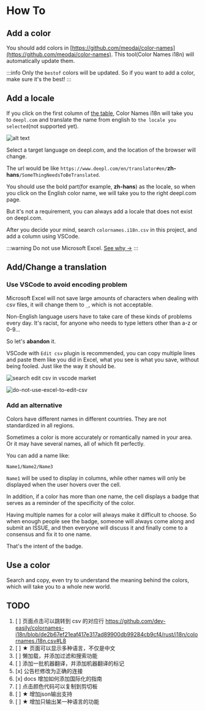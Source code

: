 # How To

## Add a color
You should add colors in [https://github.com/meodai/color-names](https://github.com/meodai/color-names).
This tool(Color Names i18n) will automatically update them.

:::info
Only the `bestof` colors will be updated. So if you want to add a color, make sure it's the best!
:::

## Add a locale
If you click on the first column of [the table](http://localhost:3000/colornames-i18n/), Color Names i18n will take you to `deepl.com` and translate the name from english to
`the locale you selected`(not supported yet).

![alt text](assets/supported-codes.png)

Select a target language on deepl.com, and the location of the browser will change.

The url would be like `https://www.deepl.com/en/translator#en/`**zh-hans**`/SomeThingNeedsToBeTranslated`.

You should use the bold part(for example, **zh-hans**) as the locale, so when you click on the English color name, we will take you to the right deepl.com page.

But it's not a requirement, you can always add a locale that does not exist on deepl.com.

After you decide your mind, search `colornames.i18n.csv` in this project, and add a column using VSCode. 

:::warning
Do not use Microsoft Excel. [See why ->](#vscode)
:::

## Add/Change a translation

### Use VSCode to avoid encoding problem
Microsoft Excel will not save large amounts of characters when dealing with csv files, it will change them to `_`, which is not acceptable.

Non-English language users have to take care of these kinds of problems every day. It's racist, for anyone who needs to type letters other than a-z or 0-9...

So let's **abandon** it.

VSCode with `Edit csv` plugin is recommended, you can copy multiple lines and paste them like you did in Excel, what you see is what you save, without being fooled. Just like the way it should be. 

![search edit csv in vscode market](assets/search-edit-csv.png)

![do-not-use-excel-to-edit-csv](assets/do-not-use-excel-to-edit-csv.png)

### Add an alternative
Colors have different names in different countries. They are not standardized in all regions.

Sometimes a color is more accurately or romantically named in your area. Or it may have several names, all of which fit perfectly.

You can add a name like:

`Name1/Name2/Name3`

`Name1` will be used to display in columns, while other names will only be displayed when the user hovers over the cell.

In addition, if a color has more than one name, the cell displays a badge that serves as a reminder of the specificity of the color.

Having multiple names for a color will always make it difficult to choose. So when enough people see the badge, someone will always come along and submit an ISSUE, and then everyone will discuss it and finally come to a consensus and fix it to one name.

That's the intent of the badge.

## Use a color
Search and copy, even try to understand the meaning behind the colors, which will take you to a whole new world.

## TODO

1. [ ] 页面点击可以跳转到 csv 的对应行 
     https://github.com/dev-easily/colornames-i18n/blob/de2b67ef21eaf417e317ad89900db99284cb9cf4/rust/i18n/colornames.i18n.csv#L8
2. [ ] ★ 页面可以显示多种语言，不仅是中文
3. [ ] 懒加载，并添加过滤和搜索功能
4. [ ] 添加一批机器翻译，并添加机器翻译的标记
5. [x] 公告栏修改为正确的连接
6. [x] docs 增加如何添加国际化的指南
7. [ ] 点击颜色代码可以复制到剪切板
8. [ ] ★ 增加json输出支持
9. [ ] ★ 增加只输出某一种语言的功能